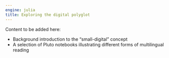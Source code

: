 ```yaml
---
engine: julia
title: Exploring the digital polyglot
---
```


:::{.callout-warning title="TBA"}

Content to be added here:

- Background introduction to the "small-digital" concept
- A selection of Pluto notebooks illustrating different forms of multilingual reading
:::
